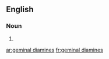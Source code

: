 ==English==

===Noun===
{{head|en|plural|head=[[geminal]] [[diamines]]}}

# {{plural of|geminal diamine|lang=en|nocat=1}}

[[ar:geminal diamines]]
[[fr:geminal diamines]]